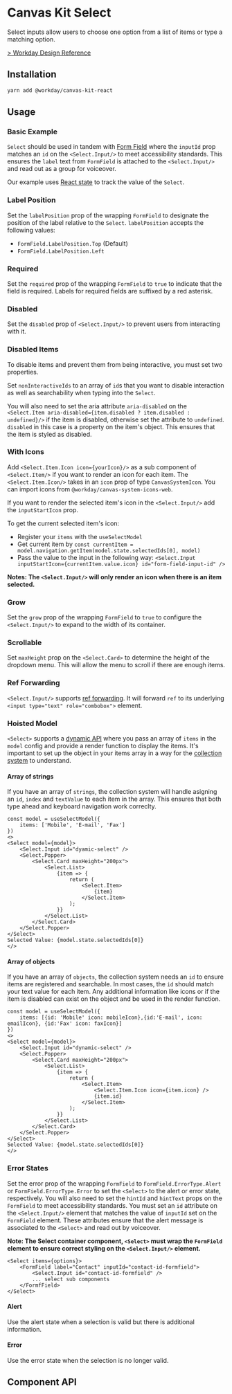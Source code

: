 


<Meta title="Components/Inputs/Select" component={Select} />

# Canvas Kit Select

Select inputs allow users to choose one option from a list of items or type a matching option.

[> Workday Design Reference](https://design.workday.com/components/inputs/select)

## Installation

```sh
yarn add @workday/canvas-kit-react
```

## Usage

### Basic Example

`Select` should be used in tandem with [Form Field](/components/inputs/form-field/) where the
`inputId` prop matches an `id` on the `<Select.Input/>` to meet accessibility standards. This
ensures the `label` text from `FormField` is attached to the `<Select.Input/>` and read out as a
group for voiceover.

<ExampleCodeBlock code={Basic} />

Our example uses [React state](<(https://react.dev/learn/state-a-components-memory)>) to track the
value of the `Select`.

### Label Position

Set the `labelPosition` prop of the wrapping `FormField` to designate the position of the label
relative to the `Select`. `labelPosition` accepts the following values:

- `FormField.LabelPosition.Top` (Default)
- `FormField.LabelPosition.Left`

<ExampleCodeBlock code={LabelPosition} />

### Required

Set the `required` prop of the wrapping `FormField` to `true` to indicate that the field is
required. Labels for required fields are suffixed by a red asterisk.

<ExampleCodeBlock code={Required} />

### Disabled

Set the `disabled` prop of `<Select.Input/>` to prevent users from interacting with it.

<ExampleCodeBlock code={Disabled} />

### Disabled Items

To disable items and prevent them from being interactive, you must set two properties.

Set `nonInteractiveIds` to an array of `id`s that you want to disable interaction as well as
searchability when typing into the `Select`.

You will also need to set the aria attribute `aria-disabled` on the
`<Select.Item aria-disabled={item.disabled ? item.disabled : undefined}/>` if the item is disabled,
otherwise set the attribute to `undefined`. `disabled` in this case is a property on the item's
object. This ensures that the item is styled as disabled.

<ExampleCodeBlock code={DisabledOptions} />

### With Icons

Add `<Select.Item.Icon icon={yourIcon}/>` as a sub component of `<Select.Item/>` if you want to
render an icon for each item. The `<Select.Item.Icon/>` takes in an `icon` prop of type
`CanvasSystemIcon`. You can import icons from `@workday/canvas-system-icons-web`.

If you want to render the selected item's icon in the `<Select.Input/>` add the `inputStartIcon` prop.

To get the current selected item's icon:
- Register your `items` with the `useSelectModel`
- Get current item by
  `const currentItem = model.navigation.getItem(model.state.selectedIds[0], model)`
- Pass the value to the input in the following way:
  `<Select.Input inputStartIcon={currentItem.value.icon} id="form-field-input-id" />`

**Notes: The `<Select.Input/>` will only render an icon when there is an item selected.**

<ExampleCodeBlock code={WithIcons} />

### Grow

Set the `grow` prop of the wrapping `FormField` to `true` to configure the `<Select.Input/>` to
expand to the width of its container.

<ExampleCodeBlock code={Grow} />

### Scrollable

Set `maxHeight` prop on the `<Select.Card>` to determine the height of the dropdown menu. This will
allow the menu to scroll if there are enough items.

<ExampleCodeBlock code={Scrollable} />

### Ref Forwarding

`<Select.Input/>` supports [ref forwarding](https://reactjs.org/docs/forwarding-refs.html). It will
forward `ref` to its underlying `<input type="text" role="combobox">` element.

<ExampleCodeBlock code={RefForwarding} />

### Hoisted Model

`<Select>` supports a
[dynamic API](/getting-started/for-developers/resources/collection-api/#dynamic-items) where you
pass an array of `items` in the `model` config and provide a render function to display the items.
It's important to set up the object in your items array in a way for the
[collection system](/getting-started/for-developers/resources/collection-api/) to understand.

#### Array of strings

If you have an array of `strings`, the collection system will handle asigning an `id`, `index` and
`textValue` to each item in the array. This ensures that both type ahead and keyboard navigation
work correclty.

```tsx
const model = useSelectModel({
	items: ['Mobile', 'E-mail', 'Fax']
})
<>
<Select model={model}>
	<Select.Input id="dyamic-select" />
	<Select.Popper>
		<Select.Card maxHeight="200px">
			<Select.List>
				{item => {
					return (
						<Select.Item>
							{item}
						</Select.Item>
					);
				}}
			</Select.List>
		</Select.Card>
	</Select.Popper>
</Select>
Selected Value: {model.state.selectedIds[0]}
</>
```

#### Array of objects

If you have an array of `objects`, the collection system needs an `id` to ensure items are
registered and searchable. In most cases, the `id` should match your text value for each item. Any
additional information like icons or if the item is disabled can exist on the object and be used in
the render function.

```tsx
const model = useSelectModel({
	items: [{id: 'Mobile' icon: mobileIcon},{id:'E-mail', icon: emailIcon}, {id:'Fax' icon: faxIcon}]
})
<>
<Select model={model}>
	<Select.Input id="dynamic-select" />
	<Select.Popper>
		<Select.Card maxHeight="200px">
			<Select.List>
				{item => {
					return (
						<Select.Item>
							<Select.Item.Icon icon={item.icon} />
							{item.id}
						</Select.Item>
					);
				}}
			</Select.List>
		</Select.Card>
	</Select.Popper>
</Select>
Selected Value: {model.state.selectedIds[0]}
</>
```

<ExampleCodeBlock code={HoistedModel} />

### Error States

Set the error prop of the wrapping `FormField` to `FormField.ErrorType.Alert` or
`FormField.ErrorType.Error` to set the `<Select>` to the alert or error state, respectively. You
will also need to set the `hintId` and `hintText` props on the `FormField` to meet accessibility
standards. You must set an `id` attribute on the `<Select.Input/>` element that matches the value of
`inputId` set on the `FormField` element. These attributes ensure that the alert message is
associated to the `<Select>` and read out by voiceover.

**Note: The Select container component, `<Select>` must wrap the `FormField` element to ensure correct styling on the `<Select.Input/>`
element.**

```tsx
<Select items={options}>
	<FormField label="Contact" inputId="contact-id-formfield">
		<Select.Input id="contact-id-formfield" />
		... select sub components
	</FormfField>
</Select>
```

#### Alert

Use the alert state when a selection is valid but there is additional information.

<ExampleCodeBlock code={Alert} />

#### Error

Use the error state when the selection is no longer valid.

<ExampleCodeBlock code={Error} />

## Component API

<SymbolDoc name="Select" fileName="/react/" />
